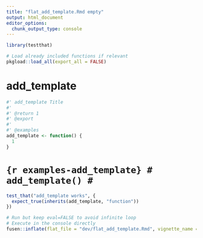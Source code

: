 ```yaml
---
title: "flat_add_template.Rmd empty"
output: html_document
editor_options: 
  chunk_output_type: console
---
```


```r
library(testthat)
```

```r
# Load already included functions if relevant
pkgload::load_all(export_all = FALSE)
```

# add_template

```r
#' add_template Title
#'
#' @return 1
#' @export
#'
#' @examples
add_template <- function() {
  1
}
```

# ```{r examples-add_template}
# add_template()
# ```

```r
test_that("add_template works", {
  expect_true(inherits(add_template, "function"))
})
```


```r
# Run but keep eval=FALSE to avoid infinite loop
# Execute in the console directly
fusen::inflate(flat_file = "dev/flat_add_template.Rmd", vignette_name = NA)
```

